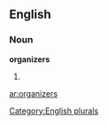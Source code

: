 
==English==

===Noun===
'''organizers'''

# {{plural of|[[organizer]]}}

[[Category:English plurals]]

[[ar:organizers]]